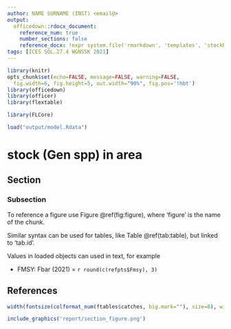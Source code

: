 ```yaml
---
author: NAME SURNAME (INST) <email@>
output:
  officedown::rdocx_document:
    reference_num: true
    number_sections: false
    reference_docx: !expr system.file('rmarkdown', 'templates', 'stockReport', 'resources', 'reportTemplate.docx', package='icesdown')
tags: [ICES SOL.27.4 WGNSSK 2021]
---
```


```r
library(knitr)
opts_chunk$set(echo=FALSE, message=FALSE, warning=FALSE,
  fig.width=6, fig.height=5, out.width="90%", fig.pos='!hbt')
library(officedown)
library(officer)
library(flextable)
```

<!-- LOAD pkgs and data -->

```r
library(FLCore)
```

```r
load("output/model.Rdata")
```

# stock (Gen spp) in area

## Section

### Subsection



<!-- EXAMPLES -->

To reference a figure use Figure \@ref(fig:figure), where 'figure' is the name of the chunk.

Similar syntax can be used for tables, like Table \@ref(tab:table), but linked to 'tab.id'.

Values in loaded objects can used in text, for example

- FMSY: Fbar (2021) = `r round(c(refpts$Fmsy), 3)`

## References

<!-- TABLES -->

\newpage

```r
width(fontsize(colformat_num(ftables$catches, big.mark=""), size=8), width=0.6)
```

<!-- FIGURES -->

\newpage

```r
include_graphics('report/section_figure.png')
```
